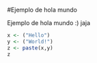 #Ejemplo de hola mundo

Ejemplo de hola mundo :) jaja


```r
x <- ("Hello")
y <- ("World!")
z <- paste(x,y)
z
```
